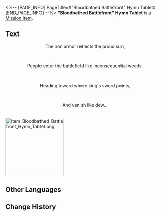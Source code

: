 <%-- [PAGE_INFO]
PageTitle=#"Bloodbathed Battlefront" Hymn Tablet#
[END_PAGE_INFO] --%>
{{Item Infobox
|id          = 150058
|image       = Item Bloodbathed Battlefront Hymn Tablet.png{{subst:void|<!--$UPLOAD:<<SpriteOutput/ItemFigures/150058.png>-<Item Bloodbathed Battlefront Hymn Tablet.png>-<Item Icons>>-->}}
|type        = Mission Item
|invCategory = Missions
|rarity      = 3
|effect      = 
|description = A tablet inscribed with hymns and other writings, prophesying towards the end. It is said that within these fragments lies a secret so profound that it longs to be uncovered.
}}
{{Description|''"Prophecies never carry their message in plain words." &mdash; Anonymous Priest''}}
'''"Bloodbathed Battlefront" Hymn Tablet''' is a [[Mission Item]].

==Text==
<div align="center">{{Color|Keyword|"Bloodbathed Battlefront" Hymn Tablet}}</div>
<div align="center">The iron armor reflects the proud sun,</div><br /><div align="center">People enter the battlefield like inconsequential weeds.</div><br /><div align="center">Heading toward where king's sword points,</div><br /><div align="center">And vanish like dew...</div><br />
[[File:Item Bloodbathed Battlefront Hymn Tablet.png|185px]]{{subst:void|<!--$UPLOAD:<<SpriteOutput/Mission/TeasureMap/PicTreasureMapA103.png>-<Item Bloodbathed Battlefront Hymn Tablet.png>-<Item Images>>-->}}

==Other Languages==
{{Other Languages
|en   = "Bloodbathed Battlefront" Hymn Tablet
|zhs  = 「浴血战端」的颂言石板
|zht  = 「浴血戰端」的頌言石板
|ja   = 「血染めの戦端」の頌歌石板
|ko   = 「피로 물든 전선」의 송가 석판
|es   = Losa con himno del Frente Sangriento
|fr   = Stèle de l'hymne du Front sanglant
|ru   = Скрижаль оды Кровавого поля брани
|th   = แผ่นหินสดุดีใน "สมรภูมิอาบโลหิต"
|vi   = Phiến Đá Ca Tụng "Mặt Trận Tắm Máu"
|de   = Hymnentafel: „Blutige Kampffront“
|id   = Prasasti Ode "Garis Depan Perang Berdarah"
|pt   = Tabuleta de Hinos do "Fronte de Batalha Banhado em Sangue"
}}

==Change History==
{{Change History|3.0}}